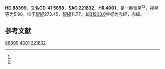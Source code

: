 {{Starbox begin
| name = HD 88399
}}
{{Starbox observe
| epoch = [[J2000.0|J2000.0]]
| constell = {{星座名待查}}<ref name=SIMBAD>{{cite web
 | url=http://simbad.u-strasbg.fr/simbad/sim-id?Ident=HR+4001
 | title =Pulsating variable Star
 | publisher=Centre de Données astronomiques de Strasbourg
 | work=SIMBAD
 | accessdate=2012-07-13}}</ref><ref name=DATA>{{cite web
 | url=http://vizier.u-strasbg.fr/viz-bin/VizieR-5?-out.add=.&-source=5050&-corr=PK=HR&-out.max=9999&HR=4001
 | title=VizieR Detailed Page
 | accessdate=2012-07-13
 | archive-date=2016-03-05
 | archive-url=https://web.archive.org/web/20160305201856/http://vizier.u-strasbg.fr/viz-bin/VizieR-5?-out.add=.&-source=5050&-corr=PK=HR&-out.max=9999&HR=4001
 | dead-url=no
 }}</ref>
| 星官 = 
| ra = {{RA|10|10|37.9}}<ref name=SIMBAD /><ref name=DATA />
| dec = {{DEC|-41|42|54}}<ref name=SIMBAD /><ref name=DATA />
| appmag_v = 5.98<ref name=SIMBAD /><ref name=DATA />
}}
{{Starbox character
| class = K2-3III<ref name=SIMBAD /><ref name=DATA />
| b-v = 1.24<ref name=SIMBAD /><ref name=DATA />
| u-b = 1.4<ref name=SIMBAD /><ref name=DATA />
| r-i = <ref name=SIMBAD /><ref name=DATA />
| variable = 
}}
{{Starbox astrometry
| radial_v = 1.4
| prop_mo_ra = 33
| parallax = 
| p_error = 
}}
{{Starbox catalog
| names =CD-41 5658，[[SAO星表|SAO]] 221832，[[HD星表|HD]] 88399，[[HR星表|HR]] 4001}}
{{Starbox reference |Simbad=HR+4001}}
{{Starbox end}}

'''HD 88399'''，又名'''CD-41 5658'''，'''SAO 221832'''、'''HR 4001'''，是一颗恒星<ref name=SIMBAD /><ref name=DATA />，视星等为5.98，位于[[銀道座標系|銀經]]273.45，[[銀道座標系|銀緯]]11.77，其[[B1900.0|B1900.0]]坐标为赤經{{RA|10|6|25.3}}，赤緯{{DEC|-41|11.77|10}}。

== 参考文献 ==
{{reflist}}

{{star-stub}}

[[Category:HD和HDE天體|88399]]
[[Category:HR天體|4001]]
[[Category:SAO天體|221832]]